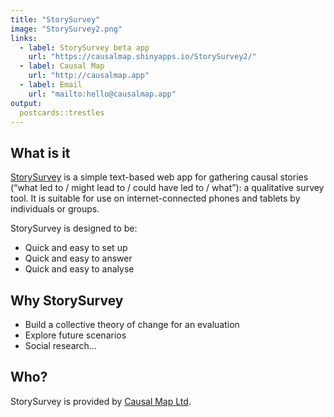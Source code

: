 ```yaml
---
title: "StorySurvey"
image: "StorySurvey2.png"
links:
  - label: StorySurvey beta app
    url: "https://causalmap.shinyapps.io/StorySurvey2/"
  - label: Causal Map
    url: "http://causalmap.app"
  - label: Email
    url: "mailto:hello@causalmap.app"
output:
  postcards::trestles
---
```

 
## What is it

[StorySurvey](https://causalmap.shinyapps.io/StorySurvey2/) is a simple text-based web app for gathering causal stories (“what led to / might lead to / could have led to / what”): a qualitative survey tool. It is suitable for use on internet-connected phones and tablets by individuals or groups. 


StorySurvey is designed to be:

- Quick and easy to set up
- Quick and easy to answer
- Quick and easy to analyse


## Why StorySurvey

- Build a collective theory of change for an evaluation
- Explore future scenarios
- Social research...

## Who?

StorySurvey is provided by [Causal Map Ltd](http://causalmap.app).

